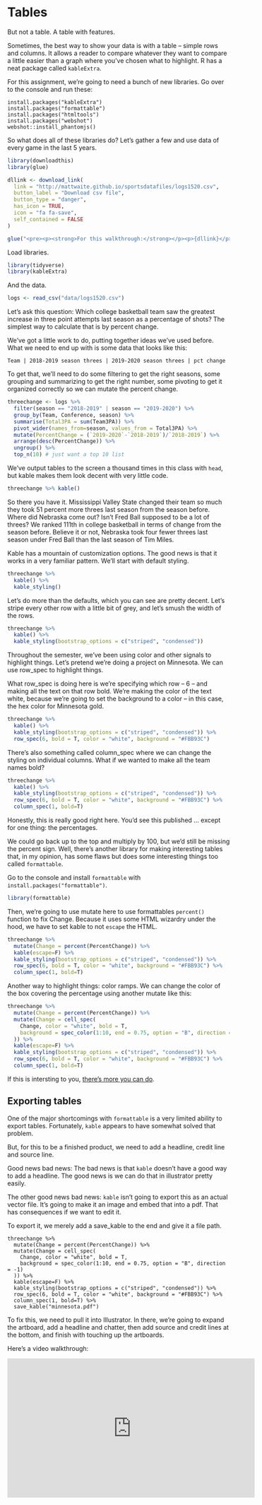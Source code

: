 # Tables

But not a table. A table with features. 

Sometimes, the best way to show your data is with a table -- simple rows and columns. It allows a reader to compare whatever they want to compare a little easier than a graph where you've chosen what to highlight. R has a neat package called `kableExtra`.

For this assignment, we're going to need a bunch of new libraries. Go over to the console and run these: 

```
install.packages("kableExtra")
install.packages("formattable")
install.packages("htmltools")
install.packages("webshot")
webshot::install_phantomjs()
```

So what does all of these libraries do? Let's gather a few and use data of every game in the last 5 years.

```r
library(downloadthis)
library(glue)

dllink <- download_link(
  link = "http://mattwaite.github.io/sportsdatafiles/logs1520.csv",
  button_label = "Download csv file",
  button_type = "danger",
  has_icon = TRUE,
  icon = "fa fa-save",
  self_contained = FALSE
)

glue("<pre><p><strong>For this walkthrough:</strong></p><p>{dllink}</p></pre>")
```

Load libraries.

```r
library(tidyverse)
library(kableExtra)
```

And the data.

```r
logs <- read_csv("data/logs1520.csv")
```

Let's ask this question: Which college basketball team saw the greatest increase in three point attempts last season as a percentage of shots? The simplest way to calculate that is by percent change. 

We've got a little work to do, putting together ideas we've used before. What we need to end up with is some data that looks like this:

`Team | 2018-2019 season threes | 2019-2020 season threes | pct change`

To get that, we'll need to do some filtering to get the right seasons, some grouping and summarizing to get the right number, some pivoting to get it organized correctly so we can mutate the percent change. 

```r
threechange <- logs %>%
  filter(season == "2018-2019" | season == "2019-2020") %>%
  group_by(Team, Conference, season) %>%
  summarise(Total3PA = sum(Team3PA)) %>%
  pivot_wider(names_from=season, values_from = Total3PA) %>%
  mutate(PercentChange = (`2019-2020`-`2018-2019`)/`2018-2019`) %>%
  arrange(desc(PercentChange)) %>% 
  ungroup() %>%
  top_n(10) # just want a top 10 list
```
We've output tables to the screen a thousand times in this class with `head`, but kable makes them look decent with very little code. 

```r
threechange %>% kable()
```

So there you have it. Mississippi Valley State changed their team so much they took 51 percent more threes last season from the season before. Where did Nebraska come out? Isn't Fred Ball supposed to be a lot of threes? We ranked 111th in college basketball in terms of change from the season before. Believe it or not, Nebraska took four fewer threes last season under Fred Ball than the last season of Tim Miles.  

Kable has a mountain of customization options. The good news is that it works in a very familiar pattern. We'll start with default styling.

```r
threechange %>% 
  kable() %>% 
  kable_styling()
```
Let's do more than the defaults, which you can see are pretty decent. Let's stripe every other row with a little bit of grey, and let's smush the width of the rows.

```r
threechange %>% 
  kable() %>% 
  kable_styling(bootstrap_options = c("striped", "condensed"))
```

Throughout the semester, we've been using color and other signals to highlight things. Let's pretend we're doing a project on Minnesota. We can use row_spec to highlight things.

What row_spec is doing here is we're specifying which row -- 6 -- and making all the text on that row bold. We're making the color of the text white, because we're going to set the background to a color -- in this case, the hex color for Minnesota gold.

```r
threechange %>% 
  kable() %>% 
  kable_styling(bootstrap_options = c("striped", "condensed")) %>%
  row_spec(6, bold = T, color = "white", background = "#FBB93C")
```

There's also something called column_spec where we can change the styling on individual columns. What if we wanted to make all the team names bold?

```r
threechange %>% 
  kable() %>% 
  kable_styling(bootstrap_options = c("striped", "condensed")) %>%
  row_spec(6, bold = T, color = "white", background = "#FBB93C") %>%
  column_spec(1, bold=T)
```

Honestly, this is really good right here. You'd see this published ... except for one thing: the percentages.

We could go back up to the top and multiply by 100, but we'd still be missing the percent sign. Well, there's another library for making interesting tables that, in my opinion, has some flaws but does some interesting things too called `formattable`. 

Go to the console and install `formattable` with `install.packages("formattable")`. 

```r
library(formattable)
```

Then, we're going to use mutate here to use formattables `percent()` function to fix Change. Because it uses some HTML wizardry under the hood, we have to set kable to not `escape` the HTML.

```r
threechange %>%
  mutate(Change = percent(PercentChange)) %>%
  kable(escape=F) %>% 
  kable_styling(bootstrap_options = c("striped", "condensed")) %>%
  row_spec(6, bold = T, color = "white", background = "#FBB93C") %>%
  column_spec(1, bold=T)
```

Another way to highlight things: color ramps. We can change the color of the box covering the percentage using another mutate like this:

```r
threechange %>% 
  mutate(Change = percent(PercentChange)) %>%
  mutate(Change = cell_spec(
    Change, color = "white", bold = T,
    background = spec_color(1:10, end = 0.75, option = "B", direction = -1)
  )) %>%
  kable(escape=F) %>% 
  kable_styling(bootstrap_options = c("striped", "condensed")) %>%
  row_spec(6, bold = T, color = "white", background = "#FBB93C") %>%
  column_spec(1, bold=T)
```

If this is intersting to you, [there's more you can do](https://cran.r-project.org/web/packages/kableExtra/vignettes/awesome_table_in_html.html#overview).

## Exporting tables

One of the major shortcomings with `formattable` is a very limited ability to export tables. Fortunately, `kable` appears to have somewhat solved that problem.

But, for this to be a finished product, we need to add a headline, credit line and source line. 

Good news bad news: The bad news is that `kable` doesn't have a good way to add a headline. The good news is we can do that in illustrator pretty easily.

The other good news bad news: `kable` isn't going to export this as an actual vector file. It's going to make it an image and embed that into a pdf. That has consequences if we want to edit it.

To export it, we merely add a save_kable to the end and give it a file path.

```
threechange %>% 
  mutate(Change = percent(PercentChange)) %>%
  mutate(Change = cell_spec(
    Change, color = "white", bold = T,
    background = spec_color(1:10, end = 0.75, option = "B", direction = -1)
  )) %>%
  kable(escape=F) %>% 
  kable_styling(bootstrap_options = c("striped", "condensed")) %>%
  row_spec(6, bold = T, color = "white", background = "#FBB93C") %>%
  column_spec(1, bold=T) %>%
  save_kable("minnesota.pdf")
```
To fix this, we need to pull it into Illustrator. In there, we're going to expand the artboard, add a headline and chatter, then add source and credit lines at the bottom, and finish with touching up the artboards.

Here's a video walkthrough:

<iframe width="560" height="315" src="https://www.youtube.com/embed/AeZ5uiCpJro" frameborder="0" allow="accelerometer; autoplay; encrypted-media; gyroscope; picture-in-picture" allowfullscreen></iframe>


